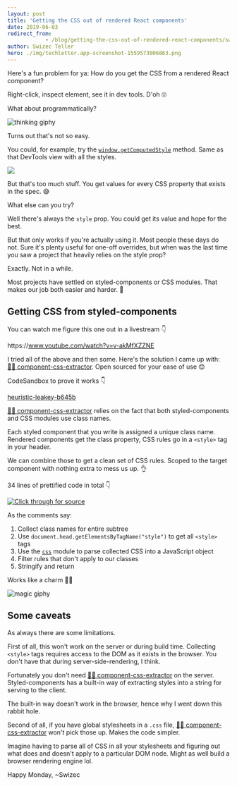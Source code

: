 ```yaml
---
layout: post
title: 'Getting the CSS out of rendered React components'
date: 2019-06-03
redirect_from: 
            - /blog/getting-the-css-out-of-rendered-react-components/swizec/9108
author: Swizec Teller
hero: ./img/techletter.app-screenshot-1559573006863.png
---
```

Here's a fun problem for ya: How do you get the CSS from a rendered React component?





Right-click, inspect element, see it in dev tools. D'oh 🙄



What about programmatically?



![thinking giphy](./img/media-kPtv3UIPrv36cjxqLs-giphy.gif)



Turns out that's not so easy.



You could, for example, try the [`window.getComputedStyle`](https://developer.mozilla.org/en-US/docs/Web/API/Window/getComputedStyle) method. Same as that DevTools view with all the styles.



![](./img/JQoQAck.gif)



But that's too much stuff. You get values for every CSS property that exists in the spec. 😅



What else can you try?



Well there's always the `style` prop. You could get its value and hope for the best.



But that only works if you're actually using it. Most people these days do not. Sure it's plenty useful for one-off overrides, but when was the last time you saw a project that heavily relies on the style prop?



Exactly. Not in a while.



Most projects have settled on styled-components or CSS modules. That makes our job both easier and harder. 🤨



## Getting CSS from styled-components



You can watch me figure this one out in a livestream 👇



https&#x3A;//www.youtube.com/watch?v=v-akMfXZZNE



I tried all of the above and then some. Here's the solution I came up with: [👨‍🎨 component-css-extractor](https://github.com/Swizec/component-css-extractor). Open sourced for your ease of use 😊



CodeSandbox to prove it works 👇



[heuristic-leakey-b645b](https://codesandbox.io/embed/heuristic-leakey-b645b?fontsize=14)



[👨‍🎨 component-css-extractor](https://github.com/Swizec/component-css-extractor) relies on the fact that both styled-components and CSS modules use class names.



Each styled component that you write is assigned a unique class name. Rendered components get the class property, CSS rules go in a `<style>` tag in your header.



We can combine those to get a clean set of CSS rules. Scoped to the target component with nothing extra to mess us up. 👌



34 lines of prettified code in total 👇



[![Click through for source](./img/techletter.app-screenshot-1559573006863.png)](https://carbon.now.sh/?bg=rgba(255,255,255,1)&t=seti&l=javascript&ds=true&wc=true&wa=true&pv=48px&ph=32px&ln=false&code=\import%20css%20from%20%22css%22%3B%0A%0Afunction%20getClassNames(node)%20%7B%0A%20%20%20%20return%20%5B%0A%20%20%20%20%20%20%20%20node.className%2C%0A%20%20%20%20%20%20%20%20...Array.from(node.children).map(getClassNames)%0A%20%20%20%20%5D.flat()%3B%0A%7D%0A%0Aexport%20default%20function%20extractCSS(node)%20%7B%0A%20%20%20%20%2F%2F%20Collect%20class%20names%20for%20a%20DOM%20subtree%0A%20%20%20%20%2F%2F%20Works%20for%20styled-components%20and%20CSS%20modules%20(anything%20based%20on%20CSS%20classes)%0A%20%20%20%20const%20classNames%20%3D%20getClassNames(node)%0A%20%20%20%20%20%20%20%20.map(name%20%3D%3E%20name.split(%22%20%22))%0A%20%20%20%20%20%20%20%20.flat()%0A%20%20%20%20%20%20%20%20.map(name%20%3D%3E%20%60.%24%7Bname%7D%60)%3B%0A%0A%20%20%20%20%2F%2F%20Gets%20embedded%20CSS%20for%20the%20entire%20page%0A%20%20%20%20const%20cssStyles%20%3D%20Array.from(document.head.getElementsByTagName(%22style%22))%0A%20%20%20%20%20%20%20%20.map(style%20%3D%3E%20style.innerHTML)%0A%20%20%20%20%20%20%20%20.join(%22%22)%3B%0A%0A%20%20%20%20%2F%2F%20Filters%20CSS%20for%20our%20classes%0A%20%20%20%20const%20parsedCSS%20%3D%20css.parse(cssStyles)%3B%0A%20%20%20%20parsedCSS.stylesheet.rules%20%3D%20parsedCSS.stylesheet.rules%0A%20%20%20%20%20%20%20%20.filter(rule%20%3D%3E%20rule.type%20%3D%3D%3D%20%22rule%22)%0A%20%20%20%20%20%20%20%20.filter(rule%20%3D%3E%0A%20%20%20%20%20%20%20%20%20%20%20%20rule.selectors.some(selector%20%3D%3E%0A%20%20%20%20%20%20%20%20%20%20%20%20%20%20%20%20classNames.some(name%20%3D%3E%20name%20%3D%3D%3D%20selector)%0A%20%20%20%20%20%20%20%20%20%20%20%20)%0A%20%20%20%20%20%20%20%20)%3B%0A%0A%20%20%20%20return%20css.stringify(parsedCSS)%3B%0A%7D)



As the comments say:



1. Collect class names for entire subtree
2. Use `document.head.getElementsByTagName("style")` to get all `<style>` tags
3. Use the [`css`](https://github.com/reworkcss/css) module to parse collected CSS into a JavaScript object
4. Filter rules that don't apply to our classes
5. Stringify and return



Works like a charm 👨‍🎨



![magic giphy](./img/media-12NUbkX6p4xOO4-giphy.gif)



## Some caveats



As always there are some limitations.



First of all, this won't work on the server or during build time. Collecting `<style>` tags requires access to the DOM as it exists in the browser. You don't have that during server-side-rendering, I think.



Fortunately you don't need [👨‍🎨 component-css-extractor](https://github.com/Swizec/component-css-extractor) on the server. Styled-components has a built-in way of extracting styles into a string for serving to the client.



The built-in way doesn't work in the browser, hence why I went down this rabbit hole.



Second of all, if you have global stylesheets in a `.css` file, [👨‍🎨 component-css-extractor](https://github.com/Swizec/component-css-extractor) won't pick those up. Makes the code simpler.



Imagine having to parse all of CSS in all your stylesheets and figuring out what does and doesn't apply to a particular DOM node. Might as well build a browser rendering engine lol.



Happy Monday, ~Swizec
